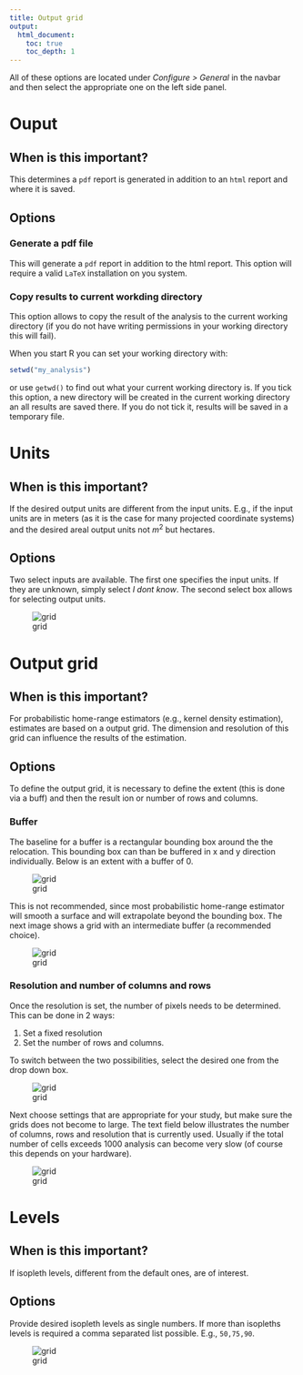 ```yaml
---
title: Output grid
output: 
  html_document:
    toc: true
    toc_depth: 1
---
```


All of these options are located under *Configure > General*  in the navbar and then select the appropriate one on the left side panel.

# Ouput
##  When is this important?
This determines a `pdf` report is generated in addition to an `html` report and where it is saved.

## Options
### Generate a pdf file
This will generate a `pdf` report in addition to the html report. This option will require a valid `LaTeX` installation on you system. 

### Copy results to current workding directory
This option allows to copy the result of the analysis to the current working directory (if you do not have writing permissions in your working directory this will fail). 

When you start R you can set your working directory with:

```r
setwd("my_analysis")
```

or use `getwd()` to find out what your current working directory is. 
If you tick this option, a new directory will be created in the current working directory an all results are saved there. If you do not tick it, results will be saved in a temporary file.

# Units
##  When is this important?
If the desired output units are different from the input units. E.g., if the input units are in meters (as it is the case for many projected coordinate systems) and the desired areal output units not $m^2$ but hectares.

## Options 
Two select inputs are available. The first one specifies the input units. If they are unknown, simply select *I dont know*. The second select box allows for selecting output units. 

![grid](img/guiUnits1.png)

# Output grid
##  When is this important?
For probabilistic home-range estimators (e.g., kernel density estimation), estimates are based on a output grid. The dimension and resolution of this grid can influence the results of the estimation.


## Options 
To define the output grid, it is necessary to define the extent (this is done via a buff) and then the result ion or number of rows and columns.

### Buffer
The baseline for a buffer is a rectangular bounding box around the the relocation. This bounding box can than be buffered in x and y direction individually. Below is an extent with a buffer of 0.

![grid](img/guiGrid1.png)

This is not recommended, since most probabilistic home-range estimator will smooth a surface and will extrapolate beyond the bounding box. The next image shows a grid with an intermediate buffer (a recommended choice). 

![grid](img/guiGrid2.png)


### Resolution and number of columns and rows
Once the resolution is set, the number of pixels needs to be determined. This can be done in 2 ways:

1. Set a fixed resolution
2. Set the number of rows and columns.

To switch between the two possibilities, select the desired one from the drop down box.

![grid](img/guiGrid3.png)

Next choose settings that are appropriate for your study, but make sure the grids does not become to large. The text field below illustrates the number of columns, rows and resolution that is currently used. Usually if the total number of cells exceeds 1000 analysis can become very slow (of course this depends on your hardware). 

![grid](img/guiGrid4.png)

# Levels
##  When is this important?
If isopleth levels, different from the default ones, are of interest.

## Options 
Provide desired isopleth levels as single numbers. If more than isopleths levels is required a comma separated list possible. E.g., `50,75,90`.

![grid](img/guiLevels1.png)


